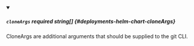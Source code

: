 
<details className="config-field" data-expandable="false" open>
<summary>

##### `cloneArgs` <span className="config-field-required" data-required="false">required</span> <span className="config-field-type">string[]</span> <span className="config-field-default"></span> <span className="config-field-enum"></span> {#deployments-helm-chart-cloneArgs}

CloneArgs are additional arguments that should be supplied to the git CLI.

</summary>



</details>
